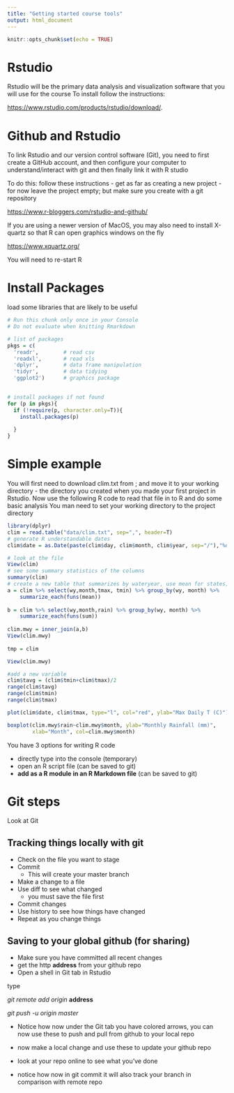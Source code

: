 ```yaml
---
title: "Getting started course tools"
output: html_document
---
```


```r
knitr::opts_chunk$set(echo = TRUE)
```

# Rstudio

Rstudio will be the primary data analysis and visualization software that you will use for the course
To install follow the instructions:

<https://www.rstudio.com/products/rstudio/download/>.

# Github and Rstudio

To link Rstudio and our version control software (Git), you need to first create a GitHub account, and then configure your computer to understand/interact with git
and then finally link it with R studio

To do this: follow these instructions - get as far as creating a new project - for now leave the project empty; but make sure you create with a git repository

<https://www.r-bloggers.com/rstudio-and-github/>

If you are using a newer version of MacOS, you may also need to install X-quartz so that R can open graphics windows on the fly

<https://www.xquartz.org/>

You will need to re-start R 

# Install Packages
load some libraries that are likely to be useful

```r
# Run this chunk only once in your Console
# Do not evaluate when knitting Rmarkdown

# list of packages
pkgs = c(
  'readr',        # read csv
  'readxl',       # read xls
  'dplyr',        # data frame manipulation
  'tidyr',        # data tidying
  'ggplot2')      # graphics package
    

# install packages if not found
for (p in pkgs){
  if (!require(p, character.only=T)){
    install.packages(p)
  
  }
}
```


# Simple example
You will first need to download clim.txt from ; and move it to your working directory - the directory you created when you made your first project in Rstudio. Now use the following R code to read that file in to R and do some basic analysis
You man need to set your working directory to the project directory

```r
library(dplyr)
clim = read.table("data/clim.txt", sep=",", header=T)
# generate R understandable dates
clim$date = as.Date(paste(clim$day, clim$month, clim$year, sep="/"),"%d/%m/%Y")

# look at the file
View(clim)
# see some summary statistics of the columns
summary(clim)
# create a new table that summarizes by wateryear, use mean for states, and sum for fluxes
a = clim %>% select(wy,month,tmax, tmin) %>% group_by(wy, month) %>% 
    summarize_each(funs(mean))
   
b = clim %>% select(wy,month,rain) %>% group_by(wy, month) %>% 
    summarize_each(funs(sum))
   
clim.mwy = inner_join(a,b)
View(clim.mwy)
  
tmp = clim

View(clim.mwy)

#add a new variable
clim$tavg = (clim$tmin+clim$tmax)/2
range(clim$tavg)
range(clim$tmin)
range(clim$tmax)

plot(clim$date, clim$tmax, type="l", col="red", ylab="Max Daily T (C)")

boxplot(clim.mwy$rain~clim.mwy$month, ylab="Monthly Rainfall (mm)", 
        xlab="Month", col=clim.mwy$month)


```



You have 3 options for writing R code

*  directly type into the console (temporary)
*  open an R script file (can be saved to git)
*  **add as a R module in an R Markdown file** (can be saved to git)






# Git steps

Look at Git 

## Tracking things locally with git

* Check on the file you want to stage
* Commit
     * This will create your master branch
* Make a change to a file
* Use diff to see what changed 
     * you must save the file first
* Commit changes
* Use history to see how things have changed 
* Repeat as you change things

## Saving to your global github (for sharing)

* Make sure you have committed all recent changes
* get the http **address** from your github repo
* Open a shell in Git tab in Rstudio

type

*git remote add origin* **address**  

*git push -u origin master*

* Notice how now under the Git tab you have colored arrows, you can now use these to push and pull from github to your local repo

* now make a local change and use these to update your github repo

* look at your repo online to see what you've done

* notice how now in git commit  it will also track your branch in comparison with remote repo
